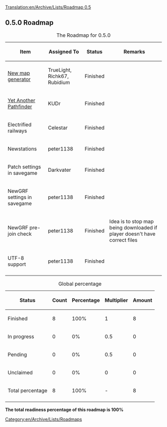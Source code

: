 [[Translation:en/Archive/Lists/Roadmap 0.5]]
{{en/Wiki/Historical}}

{{en/Archive/Lists/Roadmapheader|
previous=en/Defunct|
current=Roadmap 0.5|
next=en/Archive/Lists/Roadmap 0.6|
}}

== 0.5.0 Roadmap ==

{| border="1"
|+ The Roadmap for 0.5.0
|-
! Item !! Assigned To !! Status !! Remarks
|-
|[[en/Archive/Manual/Terra Genesis Perlin|New map generator]] || TrueLight, Richk67, Rubidium
!class="checked" | Finished || 
|-
|[[en/Archive/Manual/Yet Another Pathfinder|Yet Another Pathfinder]] || KUDr
!class="checked" | Finished || 
|-
|Electrified railways || Celestar
!class="checked" | Finished ||
|-
|Newstations || peter1138
!class="checked" | Finished ||
|-
|Patch settings in savegame || Darkvater
!class="checked" | Finished ||
|-
|NewGRF settings in savegame || peter1138
!class="checked" | Finished ||
|-
|NewGRF pre-join check || peter1138
!class="checked" | Finished || Idea is to stop map being downloaded if player doesn't have correct files
|-
|UTF-8 support || peter1138
!class="checked" | Finished || 
|-
|}


{| border="1"
|+ Global percentage
|-
! Status !! Count !! Percentage !! Multiplier !! Amount
|-
!class="checked" | Finished || 8 || 100% || 1 || 8
|-
!class="wip" | In progress || 0 || 0% || 0.5 || 0
|-
!class="claimed" | Pending || 0 || 0% || 0.5 || 0
|-
!class="unclaimed" | Unclaimed || 0 || 0% || 0 || 0
|-
!class="wip" | Total percentage 
!class="wip" | 8 
!class="wip" | 100% 
!class="wip" | - 
!class="wip" | 8
|-
|}
'''The total readiness percentage of this roadmap is 100%'''

[[Category:en/Archive/Lists/Roadmaps]]